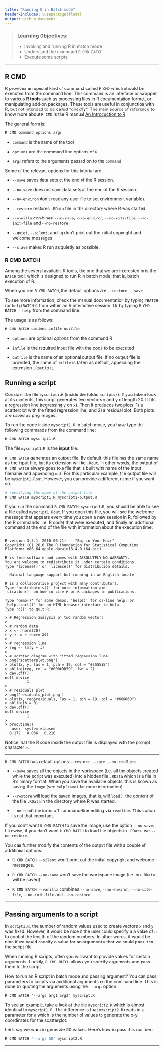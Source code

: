 ```yaml
---
title: "Running R in Batch mode"
header-includes: \usepackage{float}
output: github_document
---
```


> ### Learning Objectives:
>
> - Invoking and running R in match mode
> - Understand the command `R CMD BATCH`
> - Execute some scripts

------

## R CMD

R provides an special kind of command called `R CMD` which should be executed
from the command line. This command is an interface or wrapper to various 
__R tools__ such as processing files in R documentation format, or 
manipulating add-on packages. These tools are useful in conjunction with R, 
but not intended to be called  "directly". The main source of reference to 
know more about `R CMD` is the R manual
[An Introduction to R](https://cran.r-project.org/doc/manuals/r-release/R-intro.html)

The general form is:

```bash
R CMD command options args
```

- `command` is the name of the tool

- `options` are the command line options of `R`

- `args` refers to the arguments passed on to the `command`


Some of the relevant options for this tutorial are:

- `--save` saves data sets at the end of the R session.

- `--no-save` does not save data sets at the end of the R session.

- `--no-environ` don't read any user file to set environment variables.

- `--restore` restores `.RData` file in the directory where R was started

- `--vanilla` combines `--no-save`, `--no-environ`, `--no-site-file`, 
`--no-init-file` and `--no-restore`

- `--quiet`, `--silent`, and `-q` don't print out the initial copyright and welcome messages

- `--slave` makes R run as quietly as possible.


### R CMD BATCH

Among the several available R tools, the one that we are interested in is the
`BATCH` tool, which is designed to run R in batch mode, that is, batch
execution of R.

When you run `R CMD BATCH`, the default options are `--restore --save`

To see more information, check the manual documentation by typing
`?BATCH` (or `help(BATCH)`) from within an R interactive session. Or by 
typing `R CMD BATCH --help` from the command line.

The usage is as follows:

```bash
R CMD BATCH options infile outfile
```

- `options` are optional _options_ from the command R

- `infile` is the required input file with the code to be executed

- `outfile` is the name of an optional output file. If no output file
is provided, the name of `infile` is taken as default, appending
the extension `.Rout` to it.



## Running a script

Consider the file `myscript1.R` (inside the folder `scripts/`). 
If you take a look at its contents, this script generates two vectors `x`
and `y` of length 20. It fits a regression line (regressing `y` on `x`).
Then it produces two plots: 1) a scatterplot with the fitted regression line, 
and 2) a residual plot. Both plots are saved as png images.

To run the code inside `myscript1.R` in batch mode, you have type the
following commands from the command line:

```bash
R CMD BATCH myscript1.R
```

The file `myscript1.R` is the __input__ file.

`R CMD BATCH` generates an output file. By default, this file has the same
name as the input file, but its extension will be `.Rout`. In other words,
the output of `R CMD BATCH` always goes to a file that is built with name
of the input filename and appending `out`. For this particular example, 
the output file will be `myscript1.Rout`. However, you can provide a 
different name if you want so.

```bash
# specifying the name of the output file
R CMD BATCH myscript1.R myscript1-output.R
```

If you run the command `R CMD BATCH myscript1.R`, you should be able to 
see a file called `myscript1.Rout`. If you open this file, you will see 
the welcome message that appears every time you open a new session in R, 
followed by the R commands (i.e. R code) that were executed, and finally
an additional command at the end of the file with information
about the execution time:

```

R version 3.3.1 (2016-06-21) -- "Bug in Your Hair"
Copyright (C) 2016 The R Foundation for Statistical Computing
Platform: x86_64-apple-darwin13.4.0 (64-bit)

R is free software and comes with ABSOLUTELY NO WARRANTY.
You are welcome to redistribute it under certain conditions.
Type 'license()' or 'licence()' for distribution details.

  Natural language support but running in an English locale

R is a collaborative project with many contributors.
Type 'contributors()' for more information and
'citation()' on how to cite R or R packages in publications.

Type 'demo()' for some demos, 'help()' for on-line help, or
'help.start()' for an HTML browser interface to help.
Type 'q()' to quit R.

> # Regression analysis of two random vectors
> 
> # random data
> x <- rnorm(20)
> y <- x + rnorm(20)
> 
> # regression line
> reg <- lm(y ~ x)
> 
> # scatter diagram with fitted regression line
> png('scatterplot.png')
> plot(x, y, las = 1, pch = 19, col = "#555555")
> abline(reg, col = "#0000DD59", lwd = 2)
> dev.off()
null device 
          1 
> 
> # residuals plot
> png('residuals_plot.png')
> plot(x, reg$residuals, las = 1, pch = 19, col = "#606060")
> abline(h = 0)
> dev.off()
null device 
          1 
> 
> proc.time()
   user  system elapsed 
  0.179   0.036   0.210 

```

Notice that the R code inside the output file is displayed with the
prompt character `>`.

-----

`R CMD BATCH` has default options `--restore --save --no-readline`

- `--save` saves all the objects in the workspace
(i.e. all the objects created while the script was executed) into 
a hidden file `.RData` which is a file in R's binary format. When you 
save the available objects, this is known as saving the `image`
(see `help(save)` for more information).

- `--restore` will load the saved images, that is, will `load()` the
content of the file `.RData` in the directory where R was started.

- `--no-readline` turns off command-line editing via `readline`.
This option is not that important.

If you don't want `R CMD BATCH` to save the image, use the option
`--no-save`. Likewise, if you don't want `R CMD BATCH` to load the 
objects in `.RData` use `--no-restore`.

You can further modify the contents of the output file with a couple 
of additional options:

- `R CMD BATCH --silent` won't print out the initial copyright and 
welcome messages.

- `R CMD BATCH --no-save` won't save the workspace image 
(i.e. no `.RData` will be saved).

- `R CMD BATCH --vanilla` combines `--no-save`, `--no-environ`, 
`--no-site-file`, `--no-init-file` and `--no-restore`.

-----


## Passing arguments to a script

In `script1.R`, the number of random values used to create vectors `x` and 
`y` was fixed. However, it would be nice if the user could specify a 
a value of `n` to control the length of the random numbers. In other words,
it would be nice if we could specify a value for an argument `n` that
we could pass it to the script file.

When running R scripts, often you will want to provide values for
certain arguments. Luckily, `R CMD BATCH` allows you specify arguments
and pass them to the script.

How to run an R script in batch mode and passing argument?
You can pass parameters to scripts via additional arguments on the command line.
This is done by quoting the arguments using the `--args` option:

```
R CMD BATCH "--args arg1 arg2" myscript.R 
```

To see an example, take a look at the file `myscript2.R` which is almost
identical to `myscript1.R`. The difference is that `myscript2.R` reads in 
a parameter for `n` which is the number of values to generate the x-y 
coordinates for the scatterplot.

Let's say we want to generate 50 values. Here's how to pass this number:

```bash
R CMD BATCH "--args 50" myscript2.R
```

-----------------------------------------------------------
